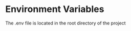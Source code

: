 
# Environment Variables

The .env file is located in the root directory of the project

<Table
  headers={["Variable", "Description"]}
  rows={[
    [
      "MYSQL_ROOT_PASSWORD",
      "This variable is used to specify the root password for the MySQL database.",
    ],
    [
      "MYSQL_DATABASE",
      "This variable specifies the name of the database that will be used in our application. This is the wordpress database",
    ],
    [
      "MYSQL_USER",
      "This variable is the username for the Wordpress MySQL database.",
    ],
    [
      "MYSQL_PASSWORD",
      "This variable is the password for the Wordpress MySQL database.",
    ],
  ]}
/>
